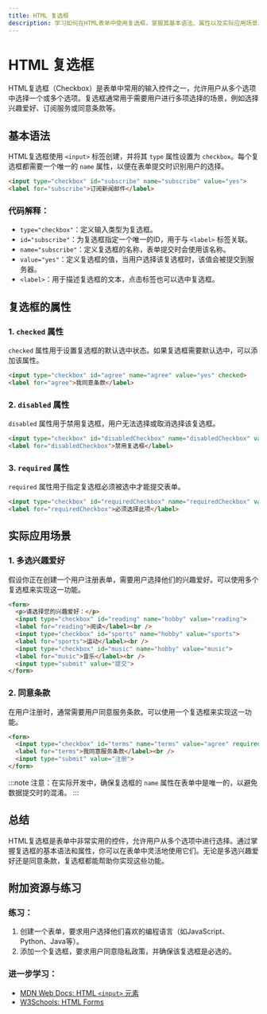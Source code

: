 ```yaml
---
title: HTML 复选框
description: 学习如何在HTML表单中使用复选框，掌握其基本语法、属性以及实际应用场景。
---
```


# HTML 复选框

HTML复选框（Checkbox）是表单中常用的输入控件之一，允许用户从多个选项中选择一个或多个选项。复选框通常用于需要用户进行多项选择的场景，例如选择兴趣爱好、订阅服务或同意条款等。

## 基本语法

HTML复选框使用 `<input>` 标签创建，并将其 `type` 属性设置为 `checkbox`。每个复选框都需要一个唯一的 `name` 属性，以便在表单提交时识别用户的选择。

```html
<input type="checkbox" id="subscribe" name="subscribe" value="yes">
<label for="subscribe">订阅新闻邮件</label>
```

### 代码解释：
- `type="checkbox"`：定义输入类型为复选框。
- `id="subscribe"`：为复选框指定一个唯一的ID，用于与 `<label>` 标签关联。
- `name="subscribe"`：定义复选框的名称，表单提交时会使用该名称。
- `value="yes"`：定义复选框的值，当用户选择该复选框时，该值会被提交到服务器。
- `<label>`：用于描述复选框的文本，点击标签也可以选中复选框。

## 复选框的属性

### 1. `checked` 属性
`checked` 属性用于设置复选框的默认选中状态。如果复选框需要默认选中，可以添加该属性。

```html
<input type="checkbox" id="agree" name="agree" value="yes" checked>
<label for="agree">我同意条款</label>
```

### 2. `disabled` 属性
`disabled` 属性用于禁用复选框，用户无法选择或取消选择该复选框。

```html
<input type="checkbox" id="disabledCheckbox" name="disabledCheckbox" value="no" disabled>
<label for="disabledCheckbox">禁用复选框</label>
```

### 3. `required` 属性
`required` 属性用于指定复选框必须被选中才能提交表单。

```html
<input type="checkbox" id="requiredCheckbox" name="requiredCheckbox" value="yes" required>
<label for="requiredCheckbox">必须选择此项</label>
```

## 实际应用场景

### 1. 多选兴趣爱好
假设你正在创建一个用户注册表单，需要用户选择他们的兴趣爱好。可以使用多个复选框来实现这一功能。

```html
<form>
  <p>请选择您的兴趣爱好：</p>
  <input type="checkbox" id="reading" name="hobby" value="reading">
  <label for="reading">阅读</label><br />
  <input type="checkbox" id="sports" name="hobby" value="sports">
  <label for="sports">运动</label><br />
  <input type="checkbox" id="music" name="hobby" value="music">
  <label for="music">音乐</label><br />
  <input type="submit" value="提交">
</form>
```

### 2. 同意条款
在用户注册时，通常需要用户同意服务条款。可以使用一个复选框来实现这一功能。

```html
<form>
  <input type="checkbox" id="terms" name="terms" value="agree" required>
  <label for="terms">我同意服务条款</label><br />
  <input type="submit" value="注册">
</form>
```

:::note
注意：在实际开发中，确保复选框的 `name` 属性在表单中是唯一的，以避免数据提交时的混淆。
:::

## 总结

HTML复选框是表单中非常实用的控件，允许用户从多个选项中进行选择。通过掌握复选框的基本语法和属性，你可以在表单中灵活地使用它们。无论是多选兴趣爱好还是同意条款，复选框都能帮助你实现这些功能。

## 附加资源与练习

### 练习：
1. 创建一个表单，要求用户选择他们喜欢的编程语言（如JavaScript、Python、Java等）。
2. 添加一个复选框，要求用户同意隐私政策，并确保该复选框是必选的。

### 进一步学习：
- [MDN Web Docs: HTML `<input>` 元素](https://developer.mozilla.org/zh-CN/docs/Web/HTML/Element/input)
- [W3Schools: HTML Forms](https://www.w3schools.com/html/html_forms.asp)
